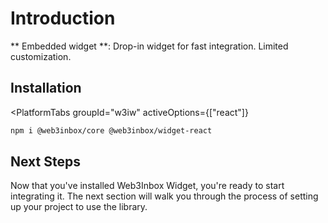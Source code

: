 
# Introduction

** Embedded widget **: Drop-in widget for fast integration. Limited customization.

## Installation

<PlatformTabs
	groupId="w3iw"
	activeOptions={["react"]}
>
<PlatformTabItem value="react">

```bash npm2yarn
npm i @web3inbox/core @web3inbox/widget-react
```

</PlatformTabItem>
</PlatformTabs>

## Next Steps

Now that you've installed Web3Inbox Widget, you're ready to start integrating it. The next section will walk you through the process of setting up your project to use the library.
